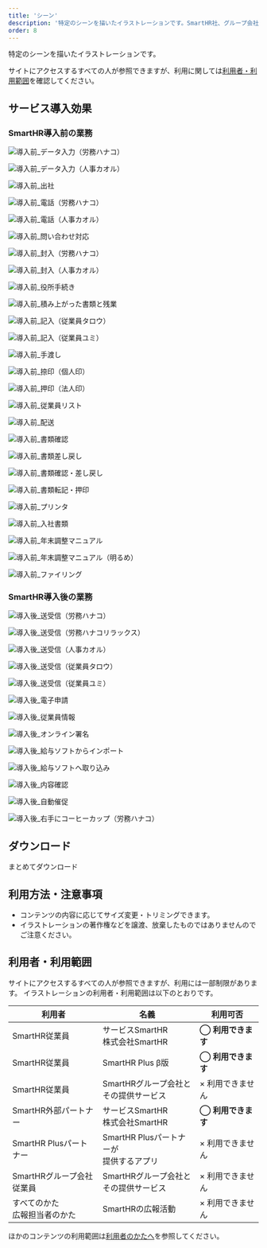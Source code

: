 ```yaml
---
title: 'シーン'
description: '特定のシーンを描いたイラストレーションです。SmartHR社、グループ会社、制作パートナーの方々は、イラストレーションをダウンロードできます。イラストレーションのガイドラインにしたがって利用してください。'
order: 8
---
```



特定のシーンを描いたイラストレーションです。  

サイトにアクセスするすべての人が参照できますが、利用に関しては[利用者・利用範囲](#h2-3)を確認してください。


## サービス導入効果

### SmartHR導入前の業務

<Private path="/basics/before-smarthr-description.md" />

<Grid autoRepeat="auto-fill" size="100px" gap="28px">

  <ImgWithDesc description="データ入力（労務担当者）">

  ![導入前_データ入力（労務ハナコ）](./images/scene/導入前_データ入力（労務ハナコ）.png)

  </ImgWithDesc>

  <ImgWithDesc description="データ入力（人事担当者）">

  ![導入前_データ入力（人事カオル）](./images/scene/導入前_データ入力（人事カオル）.png)

  </ImgWithDesc>

  <ImgWithDesc description="出社（労務担当者）">

  ![導入前_出社](./images/scene/導入前_出社.png)

  </ImgWithDesc>

  <ImgWithDesc description="電話（労務担当者）">

  ![導入前_電話（労務ハナコ）](./images/scene/導入前_電話（労務ハナコ）.png)

  </ImgWithDesc>

  <ImgWithDesc description="電話（人事担当者）">

  ![導入前_電話（人事カオル）](./images/scene/導入前_電話（人事カオル）.png)

  </ImgWithDesc>

  <ImgWithDesc description="問い合わせ対応（労務担当者）">

  ![導入前_問い合わせ対応](./images/scene/導入前_問い合わせ対応.png)

  </ImgWithDesc>

  <ImgWithDesc description="封入（労務担当者）">

  ![導入前_封入（労務ハナコ）](./images/scene/導入前_封入（労務ハナコ）.png)

  </ImgWithDesc>

  <ImgWithDesc description="封入（人事担当者）">

  ![導入前_封入（人事カオル）](./images/scene/導入前_封入（人事カオル）.png)

  </ImgWithDesc>

  <ImgWithDesc description="役所手続き（労務担当者）">

  ![導入前_役所手続き](./images/scene/導入前_役所手続き.png)

  </ImgWithDesc>

  <ImgWithDesc description="積み上がった書類と残業">

  ![導入前_積み上がった書類と残業](./images/scene/導入前_積み上がった書類と残業.png)

  </ImgWithDesc>

  <ImgWithDesc description="記入（従業員）">

  ![導入前_記入（従業員タロウ）](./images/scene/導入前_記入（従業員タロウ）.png)

  </ImgWithDesc>

  <ImgWithDesc description="記入（従業員）">

  ![導入前_記入（従業員ユミ）](./images/scene/導入前_記入（従業員ユミ）.png)

  </ImgWithDesc>

  <ImgWithDesc description="給与明細手渡し">

  ![導入前_手渡し](./images/scene/導入前_手渡し.png)

  </ImgWithDesc>

  <ImgWithDesc description="捺印（個人印）">

  ![導入前_捺印（個人印）](./images/scene/導入前_捺印（個人印）.png)

  </ImgWithDesc>

  <ImgWithDesc description="押印（法人印）">

  ![導入前_押印（法人印）](./images/scene/導入前_押印（法人印）.png)

  </ImgWithDesc>

  <ImgWithDesc description="従業員リスト">

  ![導入前_従業員リスト](./images/scene/導入前_従業員リスト.png)

  </ImgWithDesc>

  <ImgWithDesc description="配送">

  ![導入前_配送](./images/scene/導入前_配送.png)

  </ImgWithDesc>

  <ImgWithDesc description="書類確認">

  ![導入前_書類確認](./images/scene/導入前_書類確認.png)

  </ImgWithDesc>

  <ImgWithDesc description="書類差し戻し">

  ![導入前_書類差し戻し](./images/scene/導入前_書類差し戻し.png)

  </ImgWithDesc>

  <ImgWithDesc description="書類確認・差し戻し">

  ![導入前_書類確認・差し戻し](./images/scene/導入前_書類確認・差し戻し.png)

  </ImgWithDesc>

  <ImgWithDesc description="書類転記・押印">

  ![導入前_書類転記・押印](./images/scene/導入前_書類転記・押印.png)

  </ImgWithDesc>

  <ImgWithDesc description="プリンタ">

  ![導入前_プリンタ](./images/scene/導入前_プリンタ.png)

  </ImgWithDesc>

  <ImgWithDesc description="入社書類">

  ![導入前_入社書類](./images/scene/導入前_入社書類.png)

  </ImgWithDesc>

  <ImgWithDesc description="年末調整マニュアル">

  ![導入前_年末調整マニュアル](./images/scene/導入前_年末調整マニュアル.png)

  </ImgWithDesc>

  <ImgWithDesc description="年末調整マニュアル（明るめ）">

  ![導入前_年末調整マニュアル（明るめ）](./images/scene/導入前_年末調整マニュアル（明るめ）.png)

  </ImgWithDesc>

  <ImgWithDesc description="ファイリング">

  ![導入前_ファイリング](./images/scene/導入前_ファイリング.png)

  </ImgWithDesc>

</Grid>


### SmartHR導入後の業務

<Private path="/basics/after-smarthr-description.md" />

<Grid autoRepeat="auto-fill" size="130px">

  <ImgWithDesc description="送受信：労務担当者（入社情報の提出を依頼）">

  ![導入後_送受信（労務ハナコ）](./images/scene/導入後_送受信（労務ハナコ）.png)

  </ImgWithDesc>

  <ImgWithDesc description="送受信：労務担当者（入社情報の提出を依頼）">

  ![導入後_送受信（労務ハナコリラックス）](./images/scene/導入後_送受信（労務ハナコリラックス）.png)

  </ImgWithDesc>

  <ImgWithDesc description="送受信：人事担当者（入社情報の提出を依頼）">

  ![導入後_送受信（人事カオル）](./images/scene/導入後_送受信（人事カオル）.png)

  </ImgWithDesc>

  <ImgWithDesc description="送受信：従業員（入社手続き情報入力・年末調整アンケート回答・雇用契約更新の受信）">

  ![導入後_送受信（従業員タロウ）](./images/scene/導入後_送受信（従業員タロウ）.png)

  </ImgWithDesc>

  <ImgWithDesc description="送受信：従業員（入社手続き情報入力・年末調整アンケート回答・雇用契約更新の受信）">

  ![導入後_送受信（従業員ユミ）](./images/scene/導入後_送受信（従業員ユミ）.png)

  </ImgWithDesc>

  <ImgWithDesc description="電子申請（手続き書類の自動作成・電子申請）">

  ![導入後_電子申請](./images/scene/導入後_電子申請.png)

  </ImgWithDesc>

  <ImgWithDesc description="従業員情報">

  ![導入後_従業員情報](./images/scene/導入後_従業員情報.png)

  </ImgWithDesc>

  <ImgWithDesc description="オンライン署名">

  ![導入後_オンライン署名](./images/scene/導入後_オンライン署名.png)

  </ImgWithDesc>

  <ImgWithDesc description="給与ソフトからインポート">

  ![導入後_給与ソフトからインポート](./images/scene/導入後_給与ソフトからインポート.png)

  </ImgWithDesc>

  <ImgWithDesc description="給与ソフトへ取り込み">

  ![導入後_給与ソフトへ取り込み](./images/scene/導入後_給与ソフトへ取り込み.png)

  </ImgWithDesc>

  <ImgWithDesc description="年末調整内容確認">

  ![導入後_内容確認](./images/scene/導入後_内容確認.png)

  </ImgWithDesc>

  <ImgWithDesc description="年末調整自動催促">

  ![導入後_自動催促](./images/scene/導入後_自動催促.png)

  </ImgWithDesc>

  ![導入後_右手にコーヒーカップ（労務ハナコ）](./images/scene/導入後_右手にコーヒーカップ（労務ハナコ）.png)

</Grid>




## ダウンロード

<AnchorButton href="/downloads/scene.zip" downloads>まとめてダウンロード</AnchorButton>


## 利用方法・注意事項
- コンテンツの内容に応じてサイズ変更・トリミングできます。
- イラストレーションの著作権などを譲渡、放棄したものではありませんのでご注意ください。


## 利用者・利用範囲

サイトにアクセスするすべての人が参照できますが、利用には一部制限があります。
イラストレーションの利用者・利用範囲は以下のとおりです。

<TableWrapper>
  <table>
    <thead>
      <tr>
        <th>利用者</th>
        <th>名義</th>
        <th>利用可否</th>
      </tr>
    </thead>
    <tbody>
      <tr>
        <td>SmartHR従業員</td>
        <td>サービスSmartHR<br/>株式会社SmartHR</td>
        <td><strong>◯ 利用できます</strong></td>
      </tr>
      <tr>
        <td>SmartHR従業員</td>
        <td>SmartHR Plus β版</td>
        <td><strong>◯ 利用できます</strong></td>
      </tr>
      <tr>
        <td>SmartHR従業員</td>
        <td>SmartHRグループ会社と<br/>その提供サービス</td>
        <td>× 利用できません</td>
      </tr>
      <tr>
        <td>SmartHR外部パートナー</td>
        <td>サービスSmartHR<br/>株式会社SmartHR</td>
        <td><strong>◯ 利用できます</strong></td>
      </tr>
      <tr>
        <td>SmartHR Plusパートナー</td>
        <td>SmartHR Plusパートナーが<br/>提供するアプリ</td>
        <td>× 利用できません</td>
      </tr>
      <tr>
        <td>SmartHRグループ会社<br/>従業員</td>
        <td>SmartHRグループ会社と<br/>その提供サービス</td>
        <td>× 利用できません</td>
      </tr>
      <tr>
        <td>すべてのかた<br/>広報担当者のかた</td>
        <td>SmartHRの広報活動</td>
        <td>× 利用できません</td>
      </tr>
    </tbody>
  </table>
</TableWrapper>

ほかのコンテンツの利用範囲は[利用者のかたへ](/introduction/user/)を参照してください。
